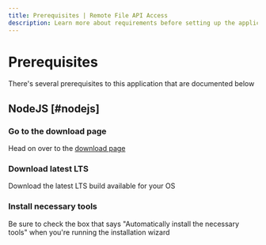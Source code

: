 ```yaml
---
title: Prerequisites | Remote File API Access
description: Learn more about requirements before setting up the application
---
```



# Prerequisites

There's several prerequisites to this application that are documented below

## NodeJS [#nodejs]

<Steps>

### Go to the download page

Head on over to the [download page](https://nodejs.org/en/download/)

### Download latest LTS

Download the latest LTS build available for your OS

### Install necessary tools

Be sure to check the box that says "Automatically install the necessary tools" when you're running the installation wizard

</Steps>
